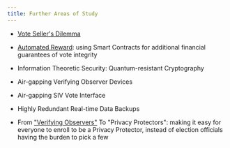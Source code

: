 ```yaml
---
title: Further Areas of Study
---
```


- [Vote Seller's Dilemma](/further-study/vote-sellers-dilemma)

- [Automated Reward](/further-study/automated-reward): using Smart Contracts for additional financial guarantees of vote integrity

- Information Theoretic Security: Quantum-resistant Cryptography

- Air-gapping Verifying Observer Devices

- Air-gapping SIV Vote Interface

- Highly Redundant Real-time Data Backups

- From ["Verifying Observers"](/verifiability/verifying-observers) To "Privacy Protectors": making it easy for everyone to enroll to be a Privacy Protector, instead of election officials having the burden to pick a few
